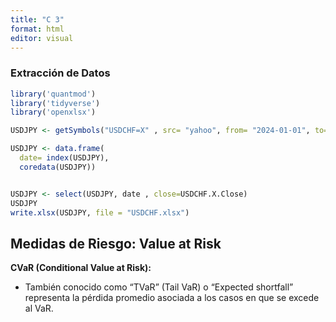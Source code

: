 ```yaml
---
title: "C 3"
format: html
editor: visual
---
```


### Extracción de Datos

```r
library('quantmod')
library('tidyverse')
library('openxlsx')

USDJPY <- getSymbols("USDCHF=X" , src= "yahoo", from= "2024-01-01", to="2025-08-19", auto.assign= FALSE)

USDJPY <- data.frame(
  date= index(USDJPY),
  coredata(USDJPY))


USDJPY <- select(USDJPY, date , close=USDCHF.X.Close)
USDJPY
write.xlsx(USDJPY, file = "USDCHF.xlsx")
```

## Medidas de Riesgo: Value at Risk

**CVaR (Conditional Value at Risk):**

-   También conocido como “TVaR” (Tail VaR) o “Expected shortfall” representa la pérdida promedio asociada a los casos en que se excede al VaR.
